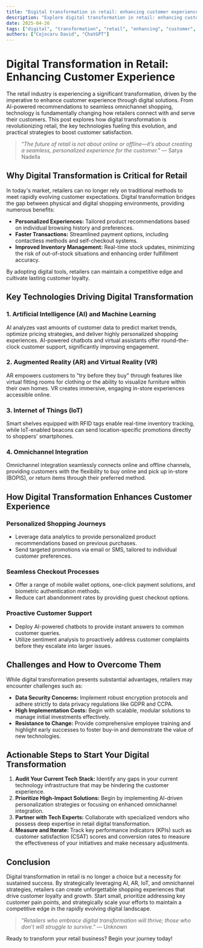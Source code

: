 ```yaml
---
title: "Digital transformation in retail: enhancing customer experience"
description: "Explore digital transformation in retail: enhancing customer experience in this detailed guide, offering insights, strategies, and practical tips to enhance your understanding and application of the topic."
date: 2025-04-26
tags: ["digital", "transformation", "retail", "enhancing", "customer", "experience"]
authors: ["Cojocaru David", "ChatGPT"]
---
```


# Digital Transformation in Retail: Enhancing Customer Experience

The retail industry is experiencing a significant transformation, driven by the imperative to enhance customer experience through digital solutions. From AI-powered recommendations to seamless omnichannel shopping, technology is fundamentally changing how retailers connect with and serve their customers. This post explores how digital transformation is revolutionizing retail, the key technologies fueling this evolution, and practical strategies to boost customer satisfaction.

> *"The future of retail is not about online or offline—it’s about creating a seamless, personalized experience for the customer."* — Satya Nadella

## Why Digital Transformation is Critical for Retail

In today's market, retailers can no longer rely on traditional methods to meet rapidly evolving customer expectations. Digital transformation bridges the gap between physical and digital shopping environments, providing numerous benefits:

*   **Personalized Experiences:** Tailored product recommendations based on individual browsing history and preferences.
*   **Faster Transactions:** Streamlined payment options, including contactless methods and self-checkout systems.
*   **Improved Inventory Management:** Real-time stock updates, minimizing the risk of out-of-stock situations and enhancing order fulfillment accuracy.

By adopting digital tools, retailers can maintain a competitive edge and cultivate lasting customer loyalty.

## Key Technologies Driving Digital Transformation

### 1. Artificial Intelligence (AI) and Machine Learning

AI analyzes vast amounts of customer data to predict market trends, optimize pricing strategies, and deliver highly personalized shopping experiences. AI-powered chatbots and virtual assistants offer round-the-clock customer support, significantly improving engagement.

### 2. Augmented Reality (AR) and Virtual Reality (VR)

AR empowers customers to "try before they buy" through features like virtual fitting rooms for clothing or the ability to visualize furniture within their own homes. VR creates immersive, engaging in-store experiences accessible online.

### 3. Internet of Things (IoT)

Smart shelves equipped with RFID tags enable real-time inventory tracking, while IoT-enabled beacons can send location-specific promotions directly to shoppers' smartphones.

### 4. Omnichannel Integration

Omnichannel integration seamlessly connects online and offline channels, providing customers with the flexibility to buy online and pick up in-store (BOPIS), or return items through their preferred method.

## How Digital Transformation Enhances Customer Experience

### Personalized Shopping Journeys

*   Leverage data analytics to provide personalized product recommendations based on previous purchases.
*   Send targeted promotions via email or SMS, tailored to individual customer preferences.

### Seamless Checkout Processes

*   Offer a range of mobile wallet options, one-click payment solutions, and biometric authentication methods.
*   Reduce cart abandonment rates by providing guest checkout options.

### Proactive Customer Support

*   Deploy AI-powered chatbots to provide instant answers to common customer queries.
*   Utilize sentiment analysis to proactively address customer complaints before they escalate into larger issues.

## Challenges and How to Overcome Them

While digital transformation presents substantial advantages, retailers may encounter challenges such as:

*   **Data Security Concerns:** Implement robust encryption protocols and adhere strictly to data privacy regulations like GDPR and CCPA.
*   **High Implementation Costs:** Begin with scalable, modular solutions to manage initial investments effectively.
*   **Resistance to Change:** Provide comprehensive employee training and highlight early successes to foster buy-in and demonstrate the value of new technologies.

## Actionable Steps to Start Your Digital Transformation

1.  **Audit Your Current Tech Stack:** Identify any gaps in your current technology infrastructure that may be hindering the customer experience.
2.  **Prioritize High-Impact Solutions:** Begin by implementing AI-driven personalization strategies or focusing on enhanced omnichannel integration.
3.  **Partner with Tech Experts:** Collaborate with specialized vendors who possess deep expertise in retail digital transformation.
4.  **Measure and Iterate:** Track key performance indicators (KPIs) such as customer satisfaction (CSAT) scores and conversion rates to measure the effectiveness of your initiatives and make necessary adjustments.

## Conclusion

Digital transformation in retail is no longer a choice but a necessity for sustained success. By strategically leveraging AI, AR, IoT, and omnichannel strategies, retailers can create unforgettable shopping experiences that drive customer loyalty and growth. Start small, prioritize addressing key customer pain points, and strategically scale your efforts to maintain a competitive edge in the rapidly evolving digital landscape.

> *"Retailers who embrace digital transformation will thrive; those who don’t will struggle to survive."* — Unknown

Ready to transform your retail business? Begin your journey today!
